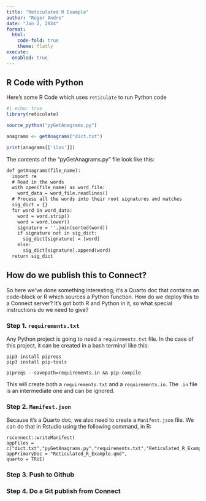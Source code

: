 ```yaml
---
title: "Reticulated R Example"
author: "Roger Andre"
date: "Jan 2, 2024"
format: 
  html:
    code-fold: true
    theme: flatly
execute: 
  enabled: true
---
```

  
## R Code with Python

Here's some R Code which uses `reticulate` to run Python code

```r
#| echo: true
library(reticulate)

source_python("pyGetAnagrams.py")

anagrams <- getAnagrams("dict.txt")

print(anagrams[['ilos']])
```

The contents of the "pyGetAnagrams.py" file look like this:

```html
def getAnagrams(file_name):
  import re
  # Read in the words
  with open(file_name) as word_file: 
    word_data = word_file.readlines()
  # Process all the words into their root signatures and matches 
  sig_dict = {}  
  for word in word_data:
    word = word.strip() 
    word = word.lower()
    signature = ''.join(sorted(word))
    if signature not in sig_dict: 
      sig_dict[signature] = [word]
    else:
      sig_dict[signature].append(word)
  return sig_dict
```
## How do we publish this to Connect?

So here we've done something interesting; it's a Quarto doc that contains an  code-block or R which sources a Python function.  How do we deploy this to a Connect server?  It's got both R and Python in it, so what special instructions do we need to give?

### Step 1.  `requirements.txt`

Any Python project is going to need a `requirements.txt` file.  In the case of this project, it can be created in a bash terminal like this:

```
pip3 install pipreqs
pip3 install pip-tools

pipreqs --savepath=requirements.in && pip-compile
```

This will create both a `requirements.txt` and a `requirements.in`. The `.in` file is an intermediate one and can be ignored.
 
### Step 2. `Manifest.json`

Because it's a Quarto doc, we also need to create a `Manifest.json` file.  We can do that in Rstudio using the following command, in R:

```
rsconnect::writeManifest(
appFiles = c("dict.txt","pyGetAnagrams.py","requirements.txt","Reticulated_R_Example.qmd"),
appPrimaryDoc = "Reticulated_R_Example.qmd",
quarto = TRUE)
```

### Step 3. Push to Github

### Step 4.  Do a Git publish from Connect

